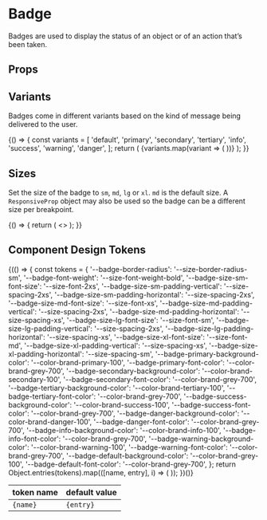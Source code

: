 
<Meta title="Components/Badge/Overview" component={Badge} />

# Badge

Badges are used to display the status of an object or of an action that’s been taken.

<Canvas isExpanded>
  <Badge variant="default" message="Hello world!" />
</Canvas>

## Props

<ArgsTable of={Badge} />

## Variants

Badges come in different variants based on the kind of message being delivered to the user.

<Canvas>
  <Story name="Variants">
    {() => {
      const variants = [
        'default',
        'primary',
        'secondary',
        'tertiary',
        'info',
        'success',
        'warning',
        'danger',
      ];
      return (
        <Box direction="row" childGap="sm">
          {variants.map(variant => (
            <Badge message={variant} variant={variant} key={variant} />
          ))}
        </Box>
      );
    }}
  </Story>
</Canvas>

## Sizes

Set the size of the badge to `sm`, `md`, `lg` or `xl`. `md` is the default size. A `ResponsiveProp` object may also be used
so the badge can be a different size per breakpoint.

<Canvas>
  <Story name="Sizes">
    {() => {
      return (
        <>
          <Box direction="column" alignItems="flex-start" childGap="md">
            <Badge size="sm" message="Small" />
            <Badge size="md" message="Medium" />
            <Badge size="lg" message="Large" />
            <Badge size="xl" message="X-Large" />
            <Badge
              size={{
                base: 'sm',
                tablet: 'md',
                desktop: 'lg',
                hd: 'xl',
              }}
              message="Responsive"
            />
          </Box>
        </>
      );
    }}
  </Story>
</Canvas>

## Component Design Tokens

<table>
  <thead>
    <tr>
      <th>token name</th>
      <th>default value</th>
    </tr>
  </thead>
  <tbody>
    {(() => {
      const tokens = {
        '--badge-border-radius': '--size-border-radius-sm',
        '--badge-font-weight': '--size-font-weight-bold',
        '--badge-size-sm-font-size': '--size-font-2xs',
        '--badge-size-sm-padding-vertical': '--size-spacing-2xs',
        '--badge-size-sm-padding-horizontal': '--size-spacing-2xs',
        '--badge-size-md-font-size': '--size-font-xs',
        '--badge-size-md-padding-vertical': '--size-spacing-2xs',
        '--badge-size-md-padding-horizontal': '--size-spacing-xs',
        '--badge-size-lg-font-size': '--size-font-sm',
        '--badge-size-lg-padding-vertical': '--size-spacing-2xs',
        '--badge-size-lg-padding-horizontal': '--size-spacing-xs',
        '--badge-size-xl-font-size': '--size-font-md',
        '--badge-size-xl-padding-vertical': '--size-spacing-xs',
        '--badge-size-xl-padding-horizontal': '--size-spacing-sm',
        '--badge-primary-background-color': '--color-brand-primary-100',
        '--badge-primary-font-color': '--color-brand-grey-700',
        '--badge-secondary-background-color': '--color-brand-secondary-100',
        '--badge-secondary-font-color': '--color-brand-grey-700',
        '--badge-tertiary-background-color': '--color-brand-tertiary-100',
        '--badge-tertiary-font-color': '--color-brand-grey-700',
        '--badge-success-background-color': '--color-brand-success-100',
        '--badge-success-font-color': '--color-brand-grey-700',
        '--badge-danger-background-color': '--color-brand-danger-100',
        '--badge-danger-font-color': '--color-brand-grey-700',
        '--badge-info-background-color': '--color-brand-info-100',
        '--badge-info-font-color': '--color-brand-grey-700',
        '--badge-warning-background-color': '--color-brand-warning-100',
        '--badge-warning-font-color': '--color-brand-grey-700',
        '--badge-default-background-color': '--color-brand-grey-100',
        '--badge-default-font-color': '--color-brand-grey-700',
      };
      return Object.entries(tokens).map(([name, entry], i) => (
        <tr key={i}>
          <td>
            <code>{name}</code>
          </td>
          <td>
            <code>{entry}</code>
          </td>
        </tr>
      ));
    })()}
  </tbody>
</table>
